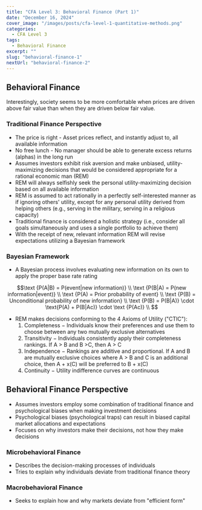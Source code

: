```yaml
---
title: "CFA Level 3: Behavioral Finance (Part 1)"
date: "December 16, 2024"
cover_image: "/images/posts/cfa-level-1-quantitative-methods.png"
categories:
  - CFA Level 3
tags:
  - Behavioral Finance
excerpt: ""
slug: "behavioral-finance-1"
nextUrl: "behavioral-finance-2"
---
```


## Behavioral Finance

<Note>
  Interestingly, society seems to be more comfortable when prices are driven
  above fair value than when they are driven below fair value.
</Note>

### Traditional Finance Perspective

- The price is right - Asset prices reflect, and instantly adjust to, all available information
- No free lunch - No manager should be able to generate excess returns (alphas) in the long run
- Assumes investors exhibit risk aversion and make unbiased, utility-maximizing decisions that would be considered appropriate for a rational economic man (REM)
- REM will always selfishly seek the personal utility-maximizing decision based on all available information
- REM is assumed to act rationally in a perfectly self-interested manner as if ignoring others' utility, except for any personal utility derived from helping others (e.g., serving in the military, serving in a religious capacity)
- Traditional finance is considered a holistic strategy (i.e., consider all goals simultaneously and uses a single portfolio to achieve them)
- With the receipt of new, relevant information REM will revise expectations utilizing a Bayesian framework

### Bayesian Framework

- A Bayesian process involves evaluating new information on its own to apply the proper base rate rating

```math
\text {P(A|B) = P(event|new information)} \\
\text {P(B|A) = P(new information|event)} \\
\text {P(A) = Prior probability of event} \\
\text {P(B) = Unconditional probability of new information} \\
\text {P(B) = P(B|A)} \cdot \text{P(A) + P(B|Ac)} \cdot \text {P(Ac)} \\

```

- REM makes decisions conforming to the 4 Axioms of Utility ("CTIC"):
  1. Completeness
     − Individuals know their preferences and use them to choose between any two mutually exclusive alternatives
  2. Transitivity
     − Individuals consistently apply their completeness rankings. If A > B and B >C, then A > C
  3. Independence
     − Rankings are additive and proportional. If A and B are mutually exclusive choices where A > B and C is an additional choice, then A + x(C) will be preferred to B + x(C)
  4. Continuity
     − Utility indifference curves are continuous

## Behavioral Finance Perspective

- Assumes investors employ some combination of traditional finance and psychological biases when making investment decisions
- Psychological biases (psychological traps) can result in biased capital market allocations and expectations
- Focuses on why investors make their decisions, not how they make decisions

### Microbehavioral Finance

- Describes the decision-making processes of individuals
- Tries to explain why individuals deviate from traditional finance theory

### Macrobehavioral Finance

- Seeks to explain how and why markets deviate from "efficient form"

